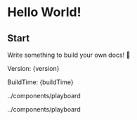 # Hello World!

## Start



Write something to build your own docs! 🎁

<div>
    <p>Version: {version}</p>
    <p>BuildTime: {buildTime}</p>
</div>


<EditableDiv 
  initialContent="在这里开始编辑..." 
/>../components/playboard


<EditablePlay 
initialContent="在这里开始编辑..." 
/>../components/playboard